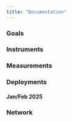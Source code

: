 ```yaml
---
title: "Documentation"
---
```


### Goals

### Instruments

### Measurements

### Deployments

#### Jan/Feb 2025

### Network
